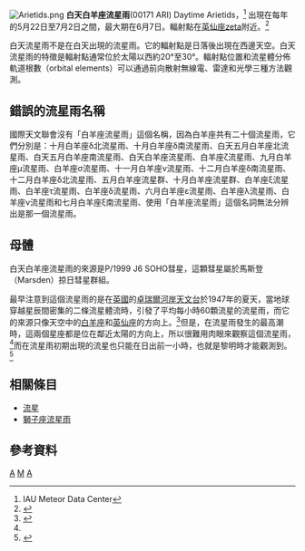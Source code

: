 {{noteTA
|T=zh-cn:白昼白羊座流星雨;zh-tw: 白晝白羊座流星雨;zh-hk: 白天白羊座流星雨
|1=zh-cn:白昼;zh-tw:白晝;zh-hk:白天
}}

[[File:Arietids.png|thumb]]
'''白天白羊座流星雨'''(00171 ARI) Daytime Arietids，<ref>IAU Meteor Data Center</ref> 出現在每年的5月22日至7月2日之間，最大期在6月7日。輻射點在[[英仙座|英仙座]]zeta附近。<ref name="one">{{Cite web|url=http://science.nasa.gov/headlines/y2000/ast06jun_1m.htm|title=June's Invisible Meteors|accessdate=September 7, 2007|publisher=NASA|year=2000|author=NASA|language=en|archive-date=2009-09-18|archive-url=https://web.archive.org/web/20090918092939/http://science.nasa.gov/headlines/y2000/ast06jun_1m.htm|dead-url=yes}}</ref>

白天流星雨不是在白天出現的流星雨。它的輻射點是日落後出現在西邊天空。白天流星雨的特徵是輻射點通常位於太陽以西約20°至30°。輻射點位置和流星體分佈軌道根數（orbital elements）可以通過前向散射無線電、雷達和光學三種方法觀測。

== 錯誤的流星雨名稱 ==

國際天文聯會沒有「白羊座流星雨」這個名稱，因為白羊座共有二十個流星雨，它們分別是：十月白羊座δ北流星雨、十月白羊座δ南流星雨、白天五月白羊座北流星雨、白天五月白羊座南流星雨、白天白羊座流星雨、白羊座ζ流星雨、九月白羊座μ流星雨、白羊座σ流星雨、十一月白羊座ν流星雨、十二月白羊座δ南流星雨、十二月白羊座δ北流星雨、五月白羊座流星群、十月白羊座流星群、白羊座ξ流星雨、白羊座τ流星雨、白羊座δ流星雨、六月白羊座ε流星雨、白羊座λ流星雨、白羊座ν流星雨和七月白羊座ξ南流星雨、使用「白羊座流星雨」這個名詞無法分辨出是那一個流星雨。

== 母體 ==
白天白羊座流星雨的來源是P/1999 J6 SOHO彗星，這顆彗星屬於馬斯登（Marsden）掠日彗星群組。

最早注意到這個流星雨的是在[[英國|英國]]的[[卓瑞爾河岸天文台|卓瑞爾河岸天文台]]於1947年的夏天，當地球穿越星辰間密集的二條流星體流時，引發了平均每小時60顆流星的流星雨，而它的來源只像天空中的[[白羊座|白羊座]]和[[英仙座|英仙座]]的方向上。<ref name="three">{{Cite web|url=http://meteorshowersonline.com/showers/daytime_arietids.html|title=Arietids|accessdate=September 7, 2007|publisher=Meteor Showers Online|author=Meteor Showers Online|language=en|archive-url=https://web.archive.org/web/20070927220347/http://meteorshowersonline.com/showers/daytime_arietids.html|archive-date=2007-09-27|dead-url=yes}}</ref>但是，在流星雨發生的最高潮時，這兩個星座都是位在鄰近太陽的方向上，所以很難用肉眼來觀察這個流星雨，<ref name="one" />而在流星雨初期出現的流星也只能在日出前一小時，也就是黎明時才能觀測到。<ref name="four">{{Cite web|url=http://observers.org/tac.mailing.list/2001/june/0109.html|title=Listen...to the Arietids!!|accessdate=September 7, 2007|publisher=The Astronomy Connection|year=1999|author=James Turley|language=en|deadurl=yes|archiveurl=https://web.archive.org/web/20070929191104/http://observers.org/tac.mailing.list/2001/june/0109.html|archivedate=2007年9月29日}}</ref>

== 相關條目 ==
*[[流星|流星]]
*[[獅子座流星雨|獅子座流星雨]]

== 參考資料 ==
{{reflist}}

{{流星雨}}

[[Category:流星雨|A]]
[[Category:白羊座|M]]
[[Category:6月份的活動|A]]